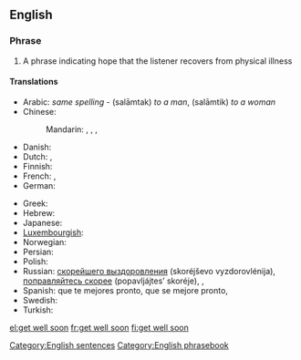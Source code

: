 ==English==

===Phrase===
{{head|en|phrase|head=[[get]] [[well]] [[soon]]|}}

# A phrase indicating hope that the listener recovers from physical illness

====Translations====
{{trans-top|indicating hope that the listener recovers}}
* Arabic: {{Arab|[[سلامتك]]}} ''same spelling'' - (salāmtak) ''to a man'', (salāmtik) ''to a woman''
* Chinese:
*: Mandarin: {{t|cmn|希望你能早點好|sc=Hani}}, {{t|cmn|希望你能早点好|tr=xīwàng nǐ néng zǎodiǎn hǎo|sc=Hani}}, {{t|cmn|祝你早日康復|sc=Hani}}, {{t|cmn|祝你早日康复|tr=zhù nǐ zǎorì kāngfù|sc=Hani}}
* Danish: {{t-|da|god bedring}}
* Dutch: {{t|nl|word snel beter}}, {{t-|nl|veel beterschap}}
* Finnish: {{t|fi|parane pian}}
* French: {{t-|fr|bon rétablissement}}, {{t-|fr|prompt rétablissement}}
* German: {{t+|de|gute Besserung}}
{{trans-mid}}
* Greek: {{t|el|περαστικά|tr=perastiká}}
* Hebrew: {{t|he|החלמה מהירה|m|f|p|tr=hachlama mehirah|sc=Hebr}}
* Japanese: {{t|ja|すぐに良くなるよ|tr=sugu ni yoku naru yo}}
* [[Luxembourgish]]: {{t|lb|gutt Besserung}}
* Norwegian: {{t-|no|god bedring}}
* Persian: {{t|fa|ان شاء الله زودتر خوب شوید|sc=fa-Arab}}
* Polish: {{t|pl|szybkiego powrotu do zdrowia}}
* Russian: [[скорейшего выздоровления]] (skoréjševo vyzdorovlénija), [[поправляйтесь скорее]] (popavljájtes’ skoréje),  {{t|ru|выздоравливайте|tr=vyzdorávlivajte}},  {{t|ru|поправляйтесь|tr=popravljájtes'}}
* Spanish: que te mejores pronto, que se mejore pronto, {{t|es|mejórate }}
* Swedish: {{t|sv|krya på dig}}
* Turkish: {{t-|tr|geçmiş olsun}}
{{trans-bottom}}

[[Category:English sentences]]
[[Category:English phrasebook]]

[[el:get well soon]]
[[fr:get well soon]]
[[fi:get well soon]]